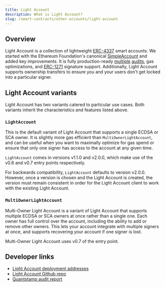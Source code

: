 ```yaml
---
title: Light Account
description: What is Light Account?
slug: /smart-contracts/other-accounts/light-account
---
```




## Overview

Light Account is a collection of lightweight [ERC-4337](https://eips.ethereum.org/EIPS/eip-4337) smart accounts. We started with the Ethereum Foundation's canonical [SimpleAccount](https://github.com/eth-infinitism/account-abstraction/blob/develop/contracts/samples/SimpleAccount.sol) and added key improvements. It is fully production-ready [multiple](https://github.com/alchemyplatform/light-account/blob/develop/audits/2024-01-09_quantstamp_aa8196b.pdf) [audits](https://github.com/alchemyplatform/light-account/blob/develop/audits/2024-04-26_quantstamp_93f46a2.pdf), gas optimizations, and [ERC-1271](https://eips.ethereum.org/EIPS/eip-1271) signature support. Additionally, Light Account supports ownership transfers to ensure you and your users don't get locked into a particular signer.

## Light Account variants

Light Account has two variants catered to particular use cases. Both variants inherit the characteristics and features listed above.

### `LightAccount`

This is the default variant of Light Account that supports a single ECDSA or SCA owner. It is slightly more gas efficient than `MultiOwnerLightAccount`, and can be useful when you want to maximally optimize for gas spend or ensure that only one signer has access to the account at any given time.

`LightAccount` comes in versions v1.1.0 and v2.0.0, which make use of the v0.6 and v0.7 entry points respectively.

For backwards compatibility, `LightAccount` defaults to version v2.0.0. However, once a version is chosen and the Light Account is created, the version must remain consistent in order for the Light Account client to work with the existing Light Account.

### `MultiOwnerLightAccount`

Multi-Owner Light Account is a variant of Light Account that supports multiple ECDSA or SCA owners at once rather than a single one. Each owner has full control over the account, including the ability to add or remove other owners. This lets your account integrate with multiple signers at once, and supports recovering your account if one signer is lost.

Multi-Owner Light Account uses v0.7 of the entry point.

## Developer links

- [Light Account deployment addresses](/wallets/smart-contracts/deployed-addresses)
- [Light Account Github repo](https://github.com/alchemyplatform/light-account)
- [Quantstamp audit report](https://github.com/alchemyplatform/light-account/blob/develop/audits/2024-04-26_quantstamp_93f46a2.pdf)

